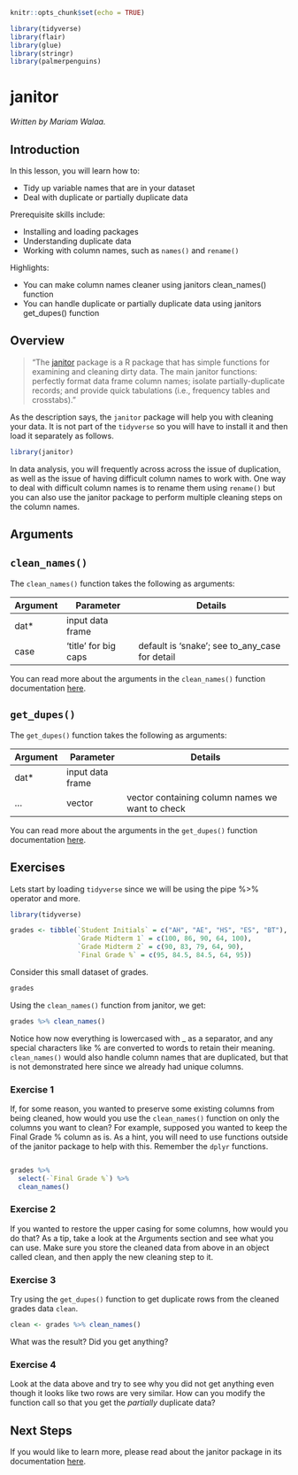 
```r
knitr::opts_chunk$set(echo = TRUE)

library(tidyverse)
library(flair)
library(glue)
library(stringr)
library(palmerpenguins)
```

# janitor

*Written by Mariam Walaa.*

## Introduction

In this lesson, you will learn how to:

- Tidy up variable names that are in your dataset
- Deal with duplicate or partially duplicate data

Prerequisite skills include:

- Installing and loading packages
- Understanding duplicate data
- Working with column names, such as `names()` and `rename()`

Highlights:

- You can make column names cleaner using janitors clean_names() function
- You can handle duplicate or partially duplicate data using janitors get_dupes() function

## Overview

> "The [janitor](https://garthtarr.github.io/meatR/janitor.html) package is a R package
that has simple functions for examining and cleaning dirty data. The main janitor
functions: perfectly format data frame column names; isolate partially-duplicate records;
and provide quick tabulations (i.e., frequency tables and crosstabs)."

As the description says, the `janitor` package will help you with cleaning your data. 
It is not part of the `tidyverse` so you will have to install it and then load it 
separately as follows.

```r
library(janitor)
```

In data analysis, you will frequently across across the issue of duplication, as well as 
the issue of having difficult column names to work with. One way to deal with difficult
column names is to rename them using `rename()` but you can also use the janitor package
to perform multiple cleaning steps on the column names.

## Arguments

## `clean_names()`

The `clean_names()` function takes the following as arguments:

| Argument | Parameter            | Details                                        |
| -------- | -------------------- | ---------------------------------------------- |
| dat*     | input data frame     |                                                |
| case     | 'title' for big caps | default is 'snake'; see to_any_case for detail |

You can read more about the arguments in the `clean_names()` function documentation
[here](https://garthtarr.github.io/meatR/janitor.html#clean_names()).

## `get_dupes()`

The `get_dupes()` function takes the following as arguments:

| Argument | Parameter        | Details                                         |
| -------- | ---------------- | ----------------------------------------------- |
| dat*     | input data frame |                                                 |
| …        | vector           | vector containing column names we want to check |

You can read more about the arguments in the `get_dupes()` function documentation
[here](https://garthtarr.github.io/meatR/janitor.html#get_dupes()).

## Exercises

Lets start by loading `tidyverse` since we will be using the pipe %>% operator and more.

```r
library(tidyverse)
```

```r
grades <- tibble(`Student Initials` = c("AH", "AE", "HS", "ES", "BT"),
                 `Grade Midterm 1` = c(100, 86, 90, 64, 100),
                 `Grade Midterm 2` = c(90, 83, 79, 64, 90),
                 `Final Grade %` = c(95, 84.5, 84.5, 64, 95))
```

Consider this small dataset of grades.

```r
grades
```

Using the `clean_names()` function from janitor, we get:

```r
grades %>% clean_names()
```

Notice how now everything is lowercased with _ as a separator, and any special characters
like % are converted to words to retain their meaning. `clean_names()` would also handle
column names that are duplicated, but that is not demonstrated here since we already had
unique columns.

### Exercise 1

If, for some reason, you wanted to preserve some existing columns from being cleaned, how
would you use the `clean_names()` function on only the columns you want to clean? For
example, supposed you wanted to keep the Final Grade % column as is. As a hint, you will
need to use functions outside of the janitor package to help with this. Remember the
`dplyr` functions.

```r

```

```r
grades %>%
  select(-`Final Grade %`) %>%
  clean_names()
```


### Exercise 2

If you wanted to restore the upper casing for some columns, how would you do that? As a
tip, take a look at the Arguments section and see what you can use. Make sure you store
the cleaned data from above in an object called clean, and then apply the new cleaning
step to it.

<!-- ```{r janitor-exercise-2, exercise = TRUE} -->
<!-- clean <-  -->
<!-- clean %>% -->
<!-- ``` -->

<!-- ```{r janitor-exercise-2-solution, exercise = FALSE} -->
<!-- clean <- grades %>% clean_names() -->
<!-- clean %>% clean_names(case = "title") -->
<!-- ``` -->


### Exercise 3

Try using the `get_dupes()` function to get duplicate rows from the cleaned grades data
`clean`.

```r
clean <- grades %>% clean_names()
```

<!-- ```{r janitor-exercise-3, exercise = TRUE} -->

<!-- ``` -->

<!-- ```{r janitor-exercise-3-solution, exercise = FALSE} -->
<!-- clean %>% get_dupes() -->
<!-- ``` -->

What was the result? Did you get anything?

### Exercise 4

Look at the data above and try to see why you did not get anything even though it looks
like two rows are very similar. How can you modify the function call so that you get the
_partially_ duplicate data?

<!-- ```{r janitor-exercise-4, exercise = TRUE} -->

<!-- ``` -->

<!-- ```{r janitor-exercise-4-solution, exercise = FALSE} -->
<!-- clean %>% get_dupes(c("grade_midterm_1", "grade_midterm_2", "final_grade_percent")) -->
<!-- ``` -->



## Next Steps

If you would like to learn more, please read about the janitor package in its
documentation [here](https://garthtarr.github.io/meatR/janitor.html).















